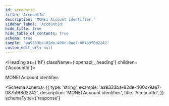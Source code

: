 ```yaml
---
id: accountid
title: 'AccountId'
description: 'MONEI Account identifier.'
sidebar_label: 'AccountId'
hide_title: true
hide_table_of_contents: true
schema: true
sample: 'aa9333ba-82de-400c-9ae7-087b9f8d2242'
custom_edit_url: null
---
```



<Heading as={'h1'} className={'openapi__heading'} children={'AccountId'}></Heading>

MONEI Account identifier.

<Schema
  schema={{
    type: 'string',
    example: 'aa9333ba-82de-400c-9ae7-087b9f8d2242',
    description: 'MONEI Account identifier.',
    title: 'AccountId',
  }}
  schemaType={'response'}
></Schema>
